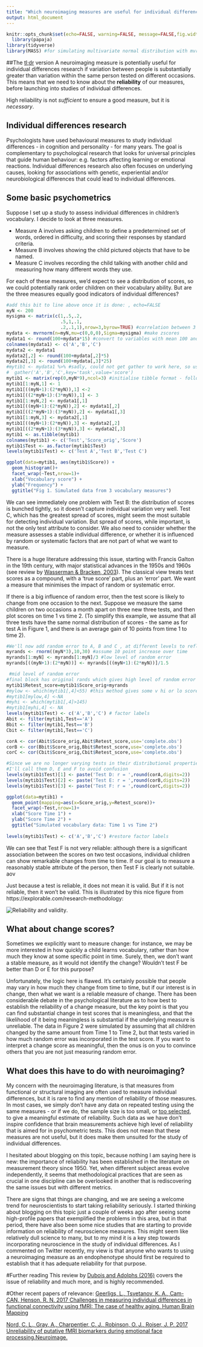 ```yaml
---
title: "Which neuroimaging measures are useful for individual differences research?"
output: html_document
---
```


```r
knitr::opts_chunk$set(echo=FALSE, warning=FALSE, message=FALSE,fig.width=7, fig.height=3)
  library(papaja)
library(tidyverse)
library(MASS) #for simulating multivariate normal distribution with mvrnorm
```


##The [tl;dr](https://en.wikipedia.org/wiki/Wikipedia:Too_long;_didn%27t_read) version
A neuroimaging measure is potentially useful for individual differences research if variation between people is substantially greater than variation within the same person tested on different occasions. This means that we need to know about the **reliability** of our measures, before launching into studies of individual differences.

High reliability is not *sufficient* to ensure a good measure, but it is *necessary*.

## Individual differences research
Psychologists have used behavioural measures to study individual differences - in cognition and personality - for many years. The goal is complementary to psychological research that looks for universal principles that guide human behaviour: e.g. factors affecting learning or emotional reactions.  Individual differences research also often focuses on underlying causes, looking for associations with genetic, experiential and/or neurobiological differences that could lead to individual differences.

## Some basic psychometrics
Suppose I set up a study to assess individual differences in children's vocabulary. I decide to look at three measures. 

+ Measure A involves asking children to define a predetermined set of words, ordered in difficulty, and scoring their responses by standard criteria. 
+ Measure B involves showing the child pictured objects that have to be named. 
+ Measure C involves recording the child talking with another child and measuring how many different words they use. 

For each of these measures, we'd expect to see a distribution of scores, so we could potentially rank order children on their vocabulary ability. But are the three measures equally good indicators of individual differences? 




```r
#add this bit to line above once it is done: , echo=FALSE 
myN <- 200
mysigma <- matrix(c(1,.5,.2,
                    .5,1,.1,
                    .2,.1,1),nrow=3,byrow=TRUE) #correlation between 3 simulated variables
mydata <- mvrnorm(n=myN,mu=c(0,0,0),Sigma=mysigma) #make zscores
mydata1 <- round(100+mydata*15) #convert to variables with mean 100 and SD 15
colnames(mydata1) <- c('A','B','C')
mydata2 <- mydata1
mydata2[,2] <- round(100+mydata[,2]*5)
mydata2[,3] <- round(100+mydata[,3]*25)
#mytib1 <- mydata1 %>% #sadly, could not get gather to work here, so used brute force instead
#  gather('A','B','C',key='task',value='score')
mytib1 <- matrix(rep(0,myN*9),ncol=3) #initialise tibble format - following lines put right stuff in right place
mytib1[1:myN,1] <- 1
mytib1[((myN+1):(2*myN)),1] <-2
mytib1[((2*myN+1):(3*myN)),1] <- 3
mytib1[1:myN,2] <- mydata1[,1]
mytib1[((myN+1):(2*myN)),2] <- mydata1[,2]
mytib1[((2*myN+1):(3*myN)),2] <- mydata1[,3]
mytib1[1:myN,3] <- mydata2[,1]
mytib1[((myN+1):(2*myN)),3] <- mydata2[,2]
mytib1[((2*myN+1):(3*myN)),3] <- mydata2[,3]
mytib1 <- as.tibble(mytib1)
colnames(mytib1) <- c('Test','Score_orig','Score')
mytib1$Test <- as.factor(mytib1$Test)
levels(mytib1$Test) <- c('Test A','Test B','Test C')
```

```r
ggplot(data=mytib1, aes(mytib1$Score)) + 
  geom_histogram()+
  facet_wrap(~Test,nrow=1)+
  xlab("Vocabulary score") +
  ylab("Frequency") +
  ggtitle("Fig 1. Simulated data from 3 vocabulary measures")

```

We can see immediately one problem with Test B: the distribution of scores is bunched tightly, so it doesn't capture individual variation very well. Test C, which has the greatest spread of scores, might seem the most suitable for detecting individual variation. But spread of scores, while important, is not the only test attribute to consider. We also need to consider whether the measure assesses a stable individual difference, or whether it is influenced by random or systematic factors that are not part of what we want to measure.

There is a huge literature addressing this issue, starting with Francis Galton in the 19th century, with major statistical advances in the 1950s and 1960s (see review by [Wasserman & Bracken, 2003](https://numerons.files.wordpress.com/2012/04/psychological-measurement-of-individual-differences.pdf)). The classical view treats test scores as a compound, with a 'true score' part, plus an 'error' part. We want a measure that minimises the impact of random or systematic error.

If there is a big influence of random error, then the test score is likely to change from one occasion to the next. Suppose we measure the same children on two occasions a month apart on three new three tests, and then plot scores on time 1 vs time 2. (To simplify this example, we assume that all three tests have the same normal distribution of scores - the same as for test A in Figure 1, and there is an average gain of 10 points from time 1 to time 2).


```r
#We'll now add random error to A, B and C , at different levels to reflect different reliability
myrands <- rnorm((myN*3),10,30) #assume 10 point increase over time
myrands[1:myN] <- myrands[1:myN]/3 #low level of random error
myrands[((myN+1):(2*myN))] <- myrands[((myN+1):(2*myN))]/1.5

 #mid level of random error
#final block has original rands which gives high level of random error
mytib1$Retest_score=mytib1$Score_orig+myrands
#mylow <- which(mytib1[,4]<55) #this method gives some v hi or lo scores: just remove them
#mytib1[mylow,4] <-NA
#myhi <- which(mytib1[,4]>145)
#mytib1[myhi,4] <- NA
levels(mytib1$Test) <- c('A','B','C') # factor labels
Abit <- filter(mytib1,Test=='A')
Bbit <- filter(mytib1,Test=='B')
Cbit <- filter(mytib1,Test=='C')

corA <- cor(Abit$Score_orig,Abit$Retest_score,use='complete.obs')
corB <- cor(Bbit$Score_orig,Bbit$Retest_score,use='complete.obs')
corC <- cor(Cbit$Score_orig,Cbit$Retest_score,use='complete.obs')

#Since we are no longer varying tests in their distributional properties, 
#I'll call them D, E and F to avoid confusion
levels(mytib1$Test)[1] <- paste('Test D: r = ',round(corA,digits=2))
levels(mytib1$Test)[2] <- paste('Test E: r = ',round(corB,digits=2))
levels(mytib1$Test)[3] <- paste('Test F: r = ',round(corC,digits=2))

ggplot(data=mytib1) + 
  geom_point(mapping=aes(x=Score_orig,y=Retest_score))+
  facet_wrap(~Test,nrow=1)+
  xlab("Score Time 1") +
  ylab("Score Time 2") +
  ggtitle("Simulated vocabulary data: Time 1 vs Time 2")
  
levels(mytib1$Test) <- c('A','B','C') #restore factor labels

```


We can see that Test F is not very reliable: although there is a significant association between the scores on two test occasions, individual children can show remarkable changes from time to time. If our goal is to measure a reasonably stable attribute of the person, then Test F is clearly not suitable. aov

Just because a test is reliable, it does not mean it is valid. But if it is not reliable, then it won't be valid. This is illustrated by this nice figure from https://explorable.com/research-methodology:


![Reliability and validity](/Users/dorothybishop/bishopblog_repo/reliable valid png.png). 


## What about change scores?
Sometimes we explicitly want to measure change: for instance, we may be more interested in how quickly a child learns vocabulary, rather than how much they know at some specific point in time. Surely, then, we don't want a stable measure, as it would not identify the change? Wouldn't test F be better than D or E for this purpose?

Unfortunately, the logic here is flawed. It's certainly possible that people may vary in how much they change from time to time, but if our interest is in change, then what we want is a reliable measure of change. There has been considerable debate in the psychological literature as to how best to establish the reliability of a change measure, but the key point is that you can find substantial change in test scores that is meaningless, and that the likelihood of it being meaningless is substantial if the underlying measure is unreliable. The data in Figure 2 were simulated by assuming that all children changed by the same amount from Time 1 to Time 2, but that tests varied in how much random error was incorporated in the test score. If you want to interpret a change score as meaningful, then the onus is on you to convince others that you are not just measuring random error.

## What does this have to do with neuroimaging?
My concern with the neuroimaging literature, is that measures from functional or structural imaging are often used to measure individual differences, but it is rare to find any mention of reliability of those measures. In most cases, we simply don't have any data on repeated testing using the same measures - or if we do, the sample size is too small, or [too selected](http://deevybee.blogspot.co.uk/2017/04/sample-selection-in-genetic-studies.html), to give a meaningful estimate of reliability. Such data as we have don't inspire confidence that brain measurements achieve high level of reliability that is aimed for in psychometric tests. This does not mean that these measures are not useful, but it does make them unsuited for the study of individual differences.

I hesitated about blogging on this topic, because nothing I am saying here is new: the importance of reliability has been established in the literature on measurement theory since 1950. Yet, when different subject areas evolve independently, it seems that methodological practices that are seen as crucial in one discipline can be overlooked in another that is rediscovering the same issues but with different metrics.

There are signs that things are changing, and we are seeing a welcome trend for neuroscientists to start taking reliability seriously. I started thinking about blogging on this topic just a couple of weeks ago after seeing some high-profile papers that exemplified the problems in this area, but in that period, there have also been some nice studies that are starting to provide information on reliability of neuroscience measures. This might seem like relatively dull science to many, but to my mind it is a key step towards incorporating neuroscience in the study of individual differences. As I commented on Twitter recently, my view is that anyone who wants to using a neuroimaging measure as an endophenotype should first be required to establish that it has adequate reliability for that purpose.

#Further reading
This review by [Dubois and Adolphs (2016)](http://www.sciencedirect.com/science/article/pii/S1364661316300079) covers the issue of reliability and much more, and is highly recommended.

#Other recent papers of relevance:
[Geerligs, L., Tsvetanov, K. A., Cam-CAN, Henson, R. N. 2017 Challenges in measuring individual differences in functional connectivity using fMRI: The case of healthy aging. Human Brain Mapping](http://onlinelibrary.wiley.com/doi/10.1002/hbm.23653/full)

[Nord, C. L., Gray, A., Charpentier, C. J., Robinson, O. J., Roiser, J. P. 2017 Unreliability of putative fMRI biomarkers during emotional face processing.Neuroimage.](https://doi.org/10.1016/j.neuroimage.2017.05.024)

